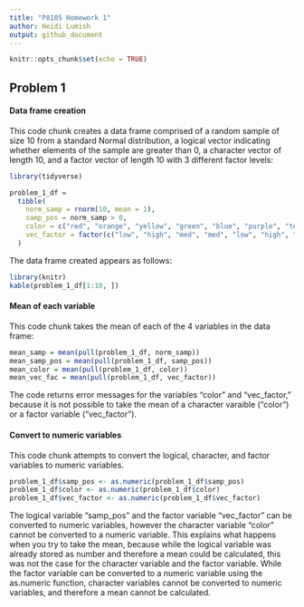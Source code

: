 ```yaml
---
title: "P8105 Homework 1"
author: Heidi Lumish
output: github_document
---
```


```r
knitr::opts_chunk$set(echo = TRUE)
```

## Problem 1

#### Data frame creation
This code chunk creates a data frame comprised of a random sample of size 10 from a standard Normal distribution, a logical vector indicating whether elements of the sample are greater than 0, a character vector of length 10, and a factor vector of length 10 with 3 different factor levels:

```r
library(tidyverse)

problem_1_df =
  tibble(
    norm_samp = rnorm(10, mean = 1),
    samp_pos = norm_samp > 0,
    color = c("red", "orange", "yellow", "green", "blue", "purple", "teal", "black", "brown", "white"),
    vec_factor = factor(c("low", "high", "med", "med", "low", "high", "low", "med", "high", "high"))
  )
```

The data frame created appears as follows:
```r
library(knitr)
kable(problem_1_df[1:10, ])
```

#### Mean of each variable
This code chunk takes the mean of each of the 4 variables in the data frame:

```r
mean_samp = mean(pull(problem_1_df, norm_samp))
mean_samp_pos = mean(pull(problem_1_df, samp_pos))
mean_color = mean(pull(problem_1_df, color))
mean_vec_fac = mean(pull(problem_1_df, vec_factor))
```
The code returns error messages for the variables "color" and "vec_factor," because it is not possible to take the mean of a character varaible ("color") or a factor variable ("vec_factor").

#### Convert to numeric variables
This code chunk attempts to convert the logical, character, and factor variables to numeric variables.

```r
problem_1_df$samp_pos <- as.numeric(problem_1_df$samp_pos)
problem_1_df$color <- as.numeric(problem_1_df$color)
problem_1_df$vec_factor <- as.numeric(problem_1_df$vec_factor)

```
The logical variable "samp_pos" and the factor variable "vec_factor" can be converted to numeric variables, however the character variable "color" cannot be converted to a numeric variable. This explains what happens when you try to take the mean, because while the logical variable was already stored as number and therefore a mean could be calculated, this was not the case for the character variable and the factor variable. While the factor variable can be converted to a numeric variable using the as.numeric function, character variables cannot be converted to numeric variables, and therefore a mean cannot be calculated.
